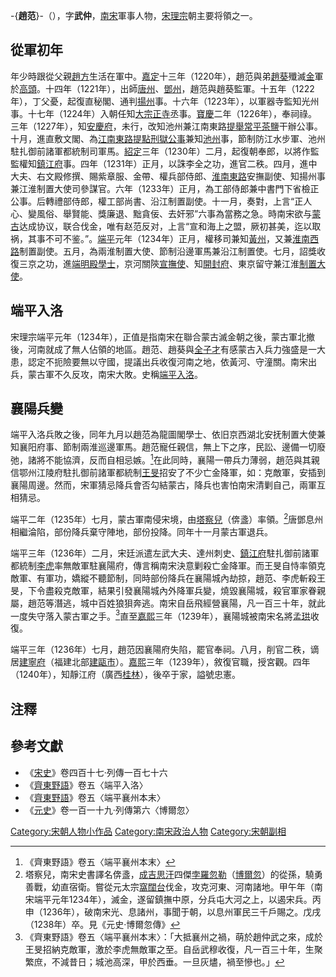 {{noteTA
|1=zh:趙范;zh-hans:赵范;zh-hant:趙范;zh-sg:赵范;zh-tw:趙范;zh-hk:趙范;zh-cn:赵范;zh-mo:趙范;
|2=zh-hant:趙范; zh-hans:赵范;
}}

-{'''趙范'''}-（{{bd|1183年||1240年|catIdx=}}），字'''武仲'''，[[南宋|南宋]]軍事人物，[[宋理宗|宋理宗]]朝主要将領之一。

==從軍初年==
年少時跟從父親[[趙方|趙方]]生活在軍中。[[嘉定_(年号)|嘉定]]十三年（1220年），趙范與弟[[趙葵|趙葵]]殲滅[[金朝|金]]軍於[[高頭|高頭]]。十四年（1221年），出師[[唐州_(唐朝)|唐州]]、[[邓州_(隋朝)|鄧州]]，趙范與趙葵監軍。十五年（1222年），丁父憂，起復直秘閣、通判[[扬州_(古代)|揚州]]事。十六年（1223年），以軍器寺監知光州事。十七年（1224年）入朝任知[[宗正寺|大宗正寺]]丞事。[[寶慶|寶慶]]二年（1226年），奉祠祿。三年（1227年），知[[安慶府|安慶府]]，未行，改知池州兼江南東路[[茶盐司|提舉常平茶鹽]]干辦公事。十月，進直敷文閣、為[[江南東路|江南東路]][[提點刑獄公事|提點刑獄公事]]兼知[[池州_(古代)|池州]]事，節制防江水步軍、池州駐扎御前諸軍都統制司軍馬。[[紹定|紹定]]三年（1230年）二月，起復朝奉郎，以將作監監權知[[鎮江府|鎮江府]]事。四年（1231年）正月，以誅李全之功，進官二秩。四月，進中大夫、右文殿修撰、賜紫章服、金帶、權兵部侍郎、[[淮南東路|淮南東路]]安撫副使、知揚州事兼江淮制置大使司參謀官。六年（1233年）正月，為工部侍郎兼中書門下省檢正公事。后轉禮部侍郎，權工部尚書、沿江制置副使。十一月，奏對，上言“正人心、變風俗、舉賢能、獎廉退、黜貪佞、去奸邪”六事為當務之急。時南宋欲与[[蒙古|蒙古]]达成协议，联合伐金，唯有赵范反对，上言“宣和海上之盟，厥初甚美，迄以取祸，其事不可不鉴。”。[[端平|端平]]元年（1234年）正月，權移司兼知[[黄州_(隋朝)|黃州]]，又兼[[淮南西路|淮南西路]]制置副使。五月，為兩淮制置大使、節制沿邊軍馬兼沿江制置使。七月，詔獎收復三京之功，進[[端明殿學士|端明殿學士]]，京河關陝[[宣撫使|宣撫使]]、知[[開封府|開封府]]、東京留守兼江淮[[安撫使|制置大使]]。

==端平入洛==
宋理宗端平元年（1234年），正值是指南宋在聯合蒙古滅金朝之後，蒙古軍北撤後，河南就成了無人佔領的地區。趙范、趙葵與[[全子才|全子才]]有感蒙古入兵力強盛是一大患，認定不扼險要無以守國，提議出兵收復河南之地，依黃河、守潼關。南宋出兵，蒙古軍不久反攻，南宋大敗。史稱[[端平入洛|端平入洛]]。

==襄陽兵變==
端平入洛兵敗之後，同年九月以趙范為龍圖閣學士、依旧京西湖北安抚制置大使兼知襄阳府事、節制兩淮巡邊軍馬。趙范寵任親信，無上下之序，民訟、邊備一切廢弛，諸將不能協濟，反而自相忌嫉。<ref>《齊東野語》卷五〈端平襄州本末〉</ref>在此同時，襄陽一帶兵力薄弱，趙范與其親信鄂州江陵府駐扎御前諸軍都統制[[王旻|王旻]]招安了不少亡金降軍，如：克敵軍，安插到襄陽周邊。然而，宋軍猜忌降兵會否勾結蒙古，降兵也害怕南宋清剿自己，兩軍互相猜忌。

端平二年（1235年）七月，蒙古軍南侵宋境，由[[塔察兒|塔察兒]]（倴盞）率領。<ref>塔察兒，南宋史書譯名倴盞，[[成吉思汗|成吉思汗]]四傑[[孛羅忽勒|孛羅忽勒]]（[[博爾忽|博爾忽]]）的從孫，驍勇善戰，幼直宿衛。嘗從元太宗[[窩闊台|窩闊台]]伐金，攻克河東、河南諸地。甲午年（南宋端平元年1234年），滅金，遂留鎮撫中原，分兵屯大河之上，以遏宋兵。丙申（1236年），破南宋光、息諸州，事聞于朝，以息州軍民三千戶賜之。戊戌（1238年）卒。見《元史·博爾忽傳》</ref>唐鄧息州相繼淪陷，部份降兵棄守陣地，部份投降。同年十一月蒙古軍退兵。

端平三年（1236年）二月，宋廷派遣左武大夫、達州刺史、[[鎮江府|鎮江府]]駐扎御前諸軍都統制[[李虎|李虎]]率無敵軍駐襄陽府，傳言稱南宋決意剿殺亡金降軍。而王旻自恃率領克敵軍、有軍功，嬌縱不聽節制，同時部份降兵在襄陽城內劫掠，趙范、李虎斬殺王旻，下令盡殺克敵軍，結果引發襄陽城內外降軍兵變，燒毀襄陽城，殺官軍家眷親屬，趙范等潛逃，城中百姓狼狽奔逃。南宋自岳飛經營襄陽，凡一百三十年，就此一度失守落入蒙古軍之手。<ref>《齊東野語》卷五〈端平襄州本末〉：「大抵襄州之禍，萌於趙仲武之來，成於王旻招納克敵軍，激於李虎無敵軍之至。自岳武穆收復，凡一百三十年，生聚繁庶，不減昔日；城池高深，甲於西垂。一旦灰燼，禍至慘也。」</ref>直至[[嘉熙|嘉熙]]三年（1239年），襄陽城被南宋名將[[孟珙|孟珙]]收復。

端平三年（1236年）七月，趙范因襄陽府失陷，罷官奉祠。八月，削官二秩，谪居[[建寧府|建寧府]]（福建北部[[建甌市|建甌市]]）。[[嘉熙|嘉熙]]三年（1239年），敘復官職，授宮觀。四年（1240年），知靜江府（廣西[[桂林|桂林]]），後卒于家，謚號忠憲。

==注釋==
{{reflist|2}}

==參考文獻==
{{refbegin}}
*《[[宋史|宋史]]》卷四百十七·列傳一百七十六
*《[[齊東野語|齊東野語]]》卷五〈端平入洛〉
*《[[齊東野語|齊東野語]]》卷五〈端平襄州本末〉
*《[[元史|元史]]》卷一百一十九·列傳第六〈博爾忽〉
{{refend}}

[[Category:宋朝人物小作品|Category:宋朝人物小作品]]
[[Category:南宋政治人物|Category:南宋政治人物]]
[[Category:宋朝副相|Category:宋朝副相]]